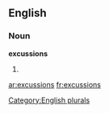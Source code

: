 
==English==

===Noun===
'''excussions'''

# {{plural of|[[excussion]]}}

[[Category:English plurals]]

[[ar:excussions]]
[[fr:excussions]]
